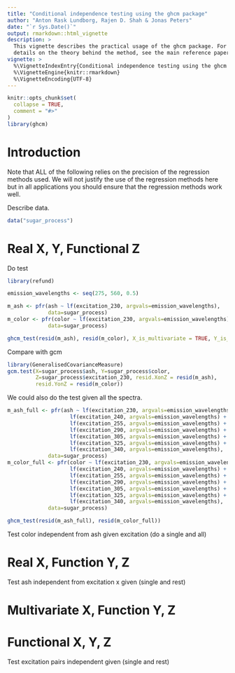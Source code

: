 ```yaml
---
title: "Conditional independence testing using the ghcm package"
author: "Anton Rask Lundborg, Rajen D. Shah & Jonas Peters"
date: "`r Sys.Date()`"
output: rmarkdown::html_vignette
description: >
  This vignette describes the practical usage of the ghcm package. For further 
  details on the theory behind the method, see the main reference paper.
vignette: >
  %\VignetteIndexEntry{Conditional independence testing using the ghcm package}
  %\VignetteEngine{knitr::rmarkdown}
  %\VignetteEncoding{UTF-8}
---
```


```r
knitr::opts_chunk$set(
  collapse = TRUE,
  comment = "#>"
)
library(ghcm)
```

# Introduction


Note that ALL of the following relies on the precision of the regression methods used. We will not justify the use of the regression methods here but in all applications you should ensure that the regression methods work well.


Describe data.

```r
data("sugar_process")
```


# Real X, Y, Functional Z

Do test
```r
library(refund)

emission_wavelengths <- seq(275, 560, 0.5)

m_ash <- pfr(ash ~ lf(excitation_230, argvals=emission_wavelengths),
             data=sugar_process)
m_color <- pfr(color ~ lf(excitation_230, argvals=emission_wavelengths),
             data=sugar_process)

ghcm_test(resid(m_ash), resid(m_color), X_is_multivariate = TRUE, Y_is_multivariate = TRUE)
```
Compare with gcm

```r
library(GeneralisedCovarianceMeasure)
gcm.test(X=sugar_process$ash, Y=sugar_process$color,
         Z=sugar_process$excitation_230, resid.XonZ = resid(m_ash),
         resid.YonZ = resid(m_color))
```

We could also do the test given all the spectra.

```r
m_ash_full <- pfr(ash ~ lf(excitation_230, argvals=emission_wavelengths) +
                    lf(excitation_240, argvals=emission_wavelengths) +
                    lf(excitation_255, argvals=emission_wavelengths) +
                    lf(excitation_290, argvals=emission_wavelengths) +
                    lf(excitation_305, argvals=emission_wavelengths) +
                    lf(excitation_325, argvals=emission_wavelengths) +
                    lf(excitation_340, argvals=emission_wavelengths),
             data=sugar_process)
m_color_full <- pfr(color ~ lf(excitation_230, argvals=emission_wavelengths) +
                    lf(excitation_240, argvals=emission_wavelengths) +
                    lf(excitation_255, argvals=emission_wavelengths) +
                    lf(excitation_290, argvals=emission_wavelengths) +
                    lf(excitation_305, argvals=emission_wavelengths) +
                    lf(excitation_325, argvals=emission_wavelengths) +
                    lf(excitation_340, argvals=emission_wavelengths),
             data=sugar_process)

ghcm_test(resid(m_ash_full), resid(m_color_full))
```


Test color independent from ash given excitation (do a single and all)

# Real X, Function Y, Z

Test ash independent from excitation x given (single and rest)

# Multivariate X, Function Y, Z


# Functional X, Y, Z

Test excitation pairs independent given (single and rest)


